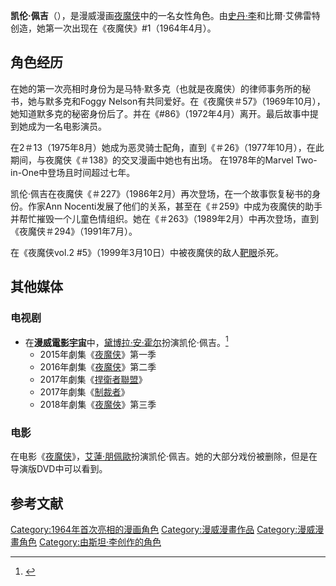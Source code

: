 {{Infobox comics character
<!--Wikipedia:WikiProject Comics-->
| character_name = 凱倫·佩吉
| image          = 
| imagesize      = 
| caption        = 
| publisher      = [[漫威漫畫|漫威漫畫]]
| debut          = 《夜魔俠》#1（1964年4月）
| first_series   = 
| first_episode  = 
| first_comic    = 
| creators       = [[史丹·李|史丹·李]]<br />[[比爾·艾佛雷特|比爾·艾佛雷特]]
| voiced_by      = 
| based_on       = 
| alter_ego      = 
| full_name      = 凱倫·佩吉
| species        = 
| homeworld      = 
| alliances      = 
| partners       = 
| supports       = [[夜魔俠|夜魔俠]]
| aliases        = 
| powers         = 
}}
'''凯伦·佩吉'''（{{lang-en|'''Karen Page'''}}），是漫威漫画[[夜魔侠|夜魔侠]]中的一名女性角色。由[[史丹·李|史丹·李]]和比爾·艾佛雷特创造，她第一次出现在《夜魔侠》#1（1964年4月）。

==角色经历==
在她的第一次亮相时身份为是马特·默多克（也就是夜魔侠）的律师事务所的秘书，她与默多克和Foggy Nelson有共同爱好。在《夜魔侠＃57》（1969年10月），她知道默多克的秘密身份后了。并在《#86》（1972年4月）离开。最后故事中提到她成为一名电影演员。

在2＃13（1975年8月）她成为恶灵骑士配角，直到《＃26》（1977年10月），在此期间，与夜魔侠《＃138》的交叉漫画中她也有出场。 在1978年的Marvel Two-in-One中登场且时间超过七年。

凯伦·佩吉在夜魔侠《＃227》（1986年2月）再次登场，在一个故事恢复秘书的身份。作家Ann Nocenti发展了他们的关系，甚至在《＃259》中成为夜魔侠的助手并帮忙摧毁一个儿童色情组织。她在《＃263》（1989年2月）中再次登场，直到《夜魔侠＃294》（1991年7月）。

在《夜魔侠vol.2 #5》（1999年3月10日）中被夜魔侠的敌人[[靶眼_(漫威漫畫)|靶眼]]杀死。

==其他媒体==
===电视剧===
*在'''[[漫威電影宇宙|漫威電影宇宙]]'''中，[[黛博拉·安·霍尔|黛博拉·安·霍尔]]扮演凯伦·佩吉。<ref>{{cite web|url=http://insidetv.ew.com/2014/07/17/true-blood-actress-to-star-in-marvels-daredevil/|title='True Blood' actress to star in Marvel's 'Daredevil'|publisher=[[Entertainment_Weekly|Entertainment Weekly]]|date=July 17, 2014|accessdate=July 17, 2014|archiveurl=https://www.webcitation.org/6R8aCVzYc?url=http://insidetv.ew.com/2014/07/17/true-blood-actress-to-star-in-marvels-daredevil/|archivedate=2014-07-17|deadurl=no}}</ref>
**2015年劇集《[[夜魔俠_(電視劇)|夜魔侠]]》第一季
**2016年劇集《[[夜魔俠_(電視劇)|夜魔侠]]》第二季
**2017年劇集《[[捍衛者聯盟_(迷你劇集)|捍衛者聯盟]]》
**2017年劇集《[[制裁者_(電視劇)|制裁者]]》
**2018年劇集《[[夜魔俠|夜魔俠]]》第三季

===电影===
在电影《[[夜魔俠_(電影)|夜魔侠]]》，[[艾蓮·朋佩歐|艾蓮·朋佩歐]]扮演凯伦·佩吉。她的大部分戏份被删除，但是在导演版DVD中可以看到。

==参考文献==
{{reflist}}

{{夜魔俠}}

[[Category:1964年首次亮相的漫画角色|Category:1964年首次亮相的漫画角色]]
[[Category:漫威漫畫作品|Category:漫威漫畫作品]]
[[Category:漫威漫畫角色|Category:漫威漫畫角色]]
[[Category:由斯坦·李创作的角色|Category:由斯坦·李创作的角色]]
